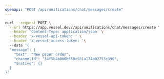 ```yaml
---
openapi: "POST /api/unifications/chat/messages/create"
---
```


<RequestExample>

```bash Request
curl --request POST \
  --url https://app.vessel.dev//api/unifications/chat/messages/create \
  --header 'Content-Type: application/json' \
  --header 'x-vessel-api-token: ' \
  --header 'x-vessel-access-token: '\ 
  --data '{
  "message": {
    "text": "New paper order",
    "channelId": "34f5b4b0b6b650c981a174b02753c390",
    "$native": {}
  }
}'
```

</RequestExample>


      